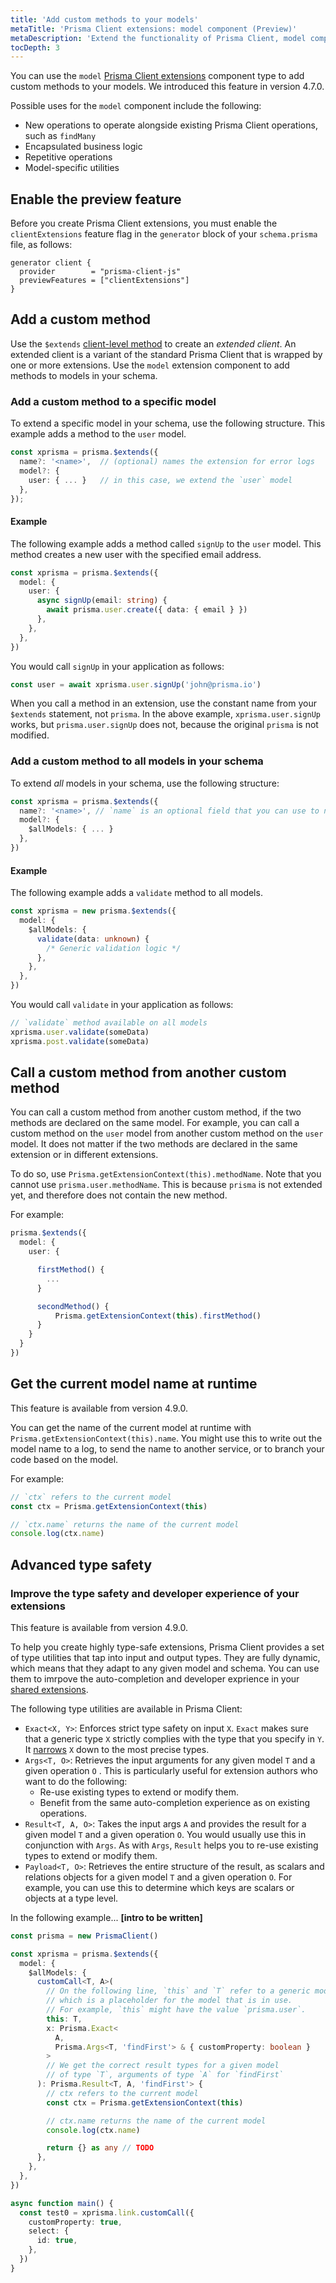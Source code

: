 ```yaml
---
title: 'Add custom methods to your models'
metaTitle: 'Prisma Client extensions: model component (Preview)'
metaDescription: 'Extend the functionality of Prisma Client, model component'
tocDepth: 3
---
```


<TopBlock>

You can use the `model` [Prisma Client extensions](/concepts/components/prisma-client/client-extensions) component type to add custom methods to your models. We introduced this feature in version 4.7.0.

Possible uses for the `model` component include the following:

- New operations to operate alongside existing Prisma Client operations, such as `findMany`
- Encapsulated business logic
- Repetitive operations
- Model-specific utilities

</TopBlock>

## Enable the preview feature

Before you create Prisma Client extensions, you must enable the `clientExtensions` feature flag in the `generator` block of your `schema.prisma` file, as follows:

```prisma
generator client {
  provider        = "prisma-client-js"
  previewFeatures = ["clientExtensions"]
}
```

## Add a custom method

Use the `$extends` [client-level method](/reference/api-reference/prisma-client-reference#client-methods) to create an _extended client_. An extended client is a variant of the standard Prisma Client that is wrapped by one or more extensions. Use the `model` extension component to add methods to models in your schema.

### Add a custom method to a specific model

To extend a specific model in your schema, use the following structure. This example adds a method to the `user` model.

```ts
const xprisma = prisma.$extends({
  name?: '<name>',  // (optional) names the extension for error logs
  model?: {
    user: { ... }   // in this case, we extend the `user` model
  },
});
```

#### Example

The following example adds a method called `signUp` to the `user` model. This method creates a new user with the specified email address.

```ts
const xprisma = prisma.$extends({
  model: {
    user: {
      async signUp(email: string) {
        await prisma.user.create({ data: { email } })
      },
    },
  },
})
```

You would call `signUp` in your application as follows:

```ts
const user = await xprisma.user.signUp('john@prisma.io')
```

When you call a method in an extension, use the constant name from your `$extends` statement, not `prisma`. In the above example, `xprisma.user.signUp` works, but `prisma.user.signUp` does not, because the original `prisma` is not modified.

### Add a custom method to all models in your schema

To extend _all_ models in your schema, use the following structure:

```ts
const xprisma = prisma.$extends({
  name?: '<name>', // `name` is an optional field that you can use to name the extension for error logs
  model?: {
    $allModels: { ... }
  },
})
```

#### Example

The following example adds a `validate` method to all models.

```ts
const xprisma = new prisma.$extends({
  model: {
    $allModels: {
      validate(data: unknown) {
        /* Generic validation logic */
      },
    },
  },
})
```

You would call `validate` in your application as follows:

```ts
// `validate` method available on all models
xprisma.user.validate(someData)
xprisma.post.validate(someData)
```

## Call a custom method from another custom method

You can call a custom method from another custom method, if the two methods are declared on the same model. For example, you can call a custom method on the `user` model from another custom method on the `user` model. It does not matter if the two methods are declared in the same extension or in different extensions.

To do so, use `Prisma.getExtensionContext(this).methodName`. Note that you cannot use `prisma.user.methodName`. This is because `prisma` is not extended yet, and therefore does not contain the new method.

For example:

```ts
prisma.$extends({
  model: {
    user: {

      firstMethod() {
        ...
      }

      secondMethod() {
          Prisma.getExtensionContext(this).firstMethod()
      }
    }
  }
})
```

## Get the current model name at runtime

<Admonition type = "info">

This feature is available from version 4.9.0.

</Admonition>

You can get the name of the current model at runtime with `Prisma.getExtensionContext(this).name`. You might use this to write out the model name to a log, to send the name to another service, or to branch your code based on the model.

For example:

```ts
// `ctx` refers to the current model
const ctx = Prisma.getExtensionContext(this)

// `ctx.name` returns the name of the current model
console.log(ctx.name)
```

## Advanced type safety

### Improve the type safety and developer experience of your extensions

<Admonition type = "info">

This feature is available from version 4.9.0.

</Admonition>

To help you create highly type-safe extensions, Prisma Client provides a set of type utilities that tap into input and output types. They are fully dynamic, which means that they adapt to any given model and schema. You can use them to imrpove the auto-completion and developer exprience in your [shared extensions](/concepts/components/prisma-client/client-extensions/shared-extensions).

The following type utilities are available in Prisma Client:

- `Exact<X, Y>`: Enforces strict type safety on input `X`. `Exact` makes sure that a generic type `X` strictly complies with the type that you specify in `Y`. It [narrows](https://www.typescriptlang.org/docs/handbook/2/narrowing.html) `X` down to the most precise types.
- `Args<T, O>`: Retrieves the input arguments for any given model `T` and a given operation `O` . This is particularly useful for extension authors who want to do the following:
  - Re-use existing types to extend or modify them.
  - Benefit from the same auto-completion experience as on existing operations.
- `Result<T, A, O>`: Takes the input args `A` and provides the result for a given model `T` and a given operation `O`. You would usually use this in conjunction with `Args`. As with `Args`, `Result` helps you to re-use existing types to extend or modify them.
- `Payload<T, O>`: Retrieves the entire structure of the result, as scalars and relations objects for a given model `T` and a given operation `O`. For example, you can use this to determine which keys are scalars or objects at a type level.

In the following example... **[intro to be written]**

```ts
const prisma = new PrismaClient()

const xprisma = prisma.$extends({
  model: {
    $allModels: {
      customCall<T, A>(
        // On the following line, `this` and `T` refer to a generic model,
        // which is a placeholder for the model that is in use.
        // For example, `this` might have the value `prisma.user`.
        this: T,
        x: Prisma.Exact<
          A,
          Prisma.Args<T, 'findFirst'> & { customProperty: boolean }
        >
        // We get the correct result types for a given model
        // of type `T`, arguments of type `A` for `findFirst`
      ): Prisma.Result<T, A, 'findFirst'> {
        // ctx refers to the current model
        const ctx = Prisma.getExtensionContext(this)

        // ctx.name returns the name of the current model
        console.log(ctx.name)

        return {} as any // TODO
      },
    },
  },
})

async function main() {
  const test0 = xprisma.link.customCall({
    customProperty: true,
    select: {
      id: true,
    },
  })
}
```

